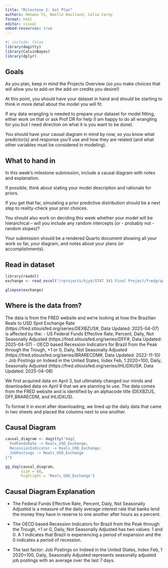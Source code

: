 ```yaml
---
title: "Milestone 2: Got Plan"
authors: Heewon Yi, Noelle Haviland, Celia Carey
format: html
editor: visual
embed-resources: true
---
```


```r
#| include: false
library(dagitty)
library(CalvinBayes)
library(dplyr)
```

## Goals

As you plan, keep in mind the Projects Overview (so you make choices that will allow you to add-on the add-on credits you desire!)

At this point, you should have your dataset in hand and should be starting to think in more detail about the model you will fit.

If any data wrangling is needed to prepare your dataset for model fitting, either work on that or ask Prof DR for help (I am happy to do all wrangling for you but I need direction on what it is you want to be done).

You should have your causal diagram in mind by now, so you know what predictor(s) and response you'll use and how they are related (and what other variables must be considered in modeling). 

## What to hand in
In this week's milestone submission, include a causal diagram with notes and explanation.

If possible, think about stating your model description and rationale for priors.

If you get that far, simulating a prior predictive distribution should be a next step to reality-check your prior choices.

You should also work on deciding this week whether your model will be hierarchical -- will you include any random intercepts (or - probably not - random slopes)?

Your submission should be a rendered Quarto document showing all your work so far, your diagram, and notes about your plans (or accomplishments).

## Read in dataset

```r
library(readxl)
exchange <- read_excel("/rprojects/hjy4/STAT 341 Final Project/fredgraph.xlsx")

glimpse(exchange)
```

## Where is the data from?

The data is from the FRED website and we're looking at how the Brazilian Reals to USD Spot Exchange Rate (https://fred.stlouisfed.org/series/DEXBZUS#, Data Updated: 2025-04-07) is affected by the:
- US Federal Funds Effective Rate, Percent, Daily, Not Seasonally Adjusted (https://fred.stlouisfed.org/series/DFF#, Data Updated: 2025-04-07)
- OECD based Recession Indicators for Brazil from the Peak through the Trough, +1 or 0, Daily, Not Seasonally Adjusted (https://fred.stlouisfed.org/series/BRARECDM#, Data Updated: 2022-11-10)
- Job Postings on Indeed in the United States, Index Feb, 1 2020=100, Daily, Seasonally Adjusted (https://fred.stlouisfed.org/series/IHLIDXUS#, Data Updated: 2025-04-08)

We first acquired data on April 3, but ultimately changed our minds and downloaded data on April 8 that we are planning to use. The data comes from the FRED website and is identified by an alphacode title (DEXBZUS, DFF,BRARECDM, and IHLIDXUS). 

To format it in excel after downloading, we lined up the daily data that came in two sheets and placed the columns next to one another. 


## Causal Diagram

```r

causal_diagram <- dagitty("dag{
  FedFundsRate -> Reals_USD_Exchange;
  RecessionIndicator -> Reals_USD_Exchange;
  JobPostings -> Reals_USD_Exchange
}")

gg_dag(causal_diagram,
       size = 60,
       highlight = 'Reals_USD_Exchange')
```


## Causal Diagram Explanation

- The Federal Funds Effective Rate, Percent, Daily, Not Seasonally Adjusted is a measure of the daily average interest rate that banks lend the money they have in reserve to one another after hours as a percent. 

- The OECD based Recession Indicators for Brazil from the Peak through the Trough, +1 or 0, Daily, Not Seasonally Adjusted has two values: 1 and 0. A 1 indicates that Brazil is experiencing a period of expansion and the 0 indicates a period of recession. 

- The last factor: Job Postings on Indeed in the United States, Index Feb, 1 2020=100, Daily, Seasonally Adjusted represents seasonally adjusted job postings with an average over the last 7 days. 



